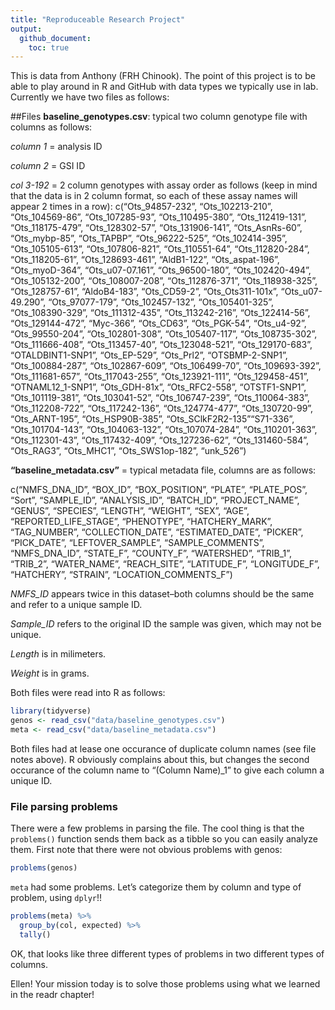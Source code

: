 ```yaml
---
title: "Reproduceable Research Project"
output: 
  github_document:
    toc: true
---
```


This is data from Anthony (FRH Chinook).  The point of this project is to be able to play around in R and GitHub with data types we typically use in lab.  Currently we have two files as follows:


##Files
**baseline_genotypes.csv**: typical two column genotype file with columns as follows:

*column 1* = analysis ID

*column 2* = GSI ID

*col 3-192* = 2 column genotypes with assay order as follows (keep in mind that the data is in 2 column format, so each of these assay names will appear 2 times in a row): 
c("Ots_94857-232", "Ots_102213-210", "Ots_104569-86", "Ots_107285-93", "Ots_110495-380", "Ots_112419-131", "Ots_118175-479", "Ots_128302-57", "Ots_131906-141", "Ots_AsnRs-60", "Ots_mybp-85", "Ots_TAPBP", "Ots_96222-525", "Ots_102414-395", "Ots_105105-613", "Ots_107806-821", "Ots_110551-64", "Ots_112820-284", "Ots_118205-61", "Ots_128693-461", "AldB1-122", "Ots_aspat-196", "Ots_myoD-364", "Ots_u07-07.161", "Ots_96500-180", "Ots_102420-494", "Ots_105132-200", "Ots_108007-208", "Ots_112876-371", "Ots_118938-325", "Ots_128757-61", "AldoB4-183", "Ots_CD59-2", "Ots_Ots311-101x", "Ots_u07-49.290", "Ots_97077-179", "Ots_102457-132", "Ots_105401-325", "Ots_108390-329", "Ots_111312-435", "Ots_113242-216", "Ots_122414-56", "Ots_129144-472", "Myc-366", "Ots_CD63", "Ots_PGK-54", "Ots_u4-92", "Ots_99550-204", "Ots_102801-308", "Ots_105407-117", "Ots_108735-302", "Ots_111666-408", "Ots_113457-40", "Ots_123048-521", "Ots_129170-683", "OTALDBINT1-SNP1", "Ots_EP-529", "Ots_Prl2", "OTSBMP-2-SNP1", "Ots_100884-287", "Ots_102867-609", "Ots_106499-70", "Ots_109693-392", "Ots_111681-657", "Ots_117043-255", "Ots_123921-111", "Ots_129458-451", "OTNAML12_1-SNP1", "Ots_GDH-81x", "Ots_RFC2-558", "OTSTF1-SNP1", "Ots_101119-381", "Ots_103041-52", "Ots_106747-239", "Ots_110064-383", "Ots_112208-722", "Ots_117242-136", "Ots_124774-477", "Ots_130720-99", "Ots_ARNT-195", "Ots_HSP90B-385", "Ots_SClkF2R2-135""S71-336", "Ots_101704-143", "Ots_104063-132", "Ots_107074-284", "Ots_110201-363", "Ots_112301-43", "Ots_117432-409", "Ots_127236-62", "Ots_131460-584", "Ots_RAG3", "Ots_MHC1", "Ots_SWS1op-182", "unk_526")

**"baseline_metadata.csv"** = typical metadata file, columns are as follows:

c("NMFS_DNA_ID", "BOX_ID", "BOX_POSITION", "PLATE", "PLATE_POS", "Sort", "SAMPLE_ID", "ANALYSIS_ID", "BATCH_ID", "PROJECT_NAME", "GENUS", "SPECIES", "LENGTH", "WEIGHT", "SEX", "AGE", "REPORTED_LIFE_STAGE", "PHENOTYPE", "HATCHERY_MARK", "TAG_NUMBER", "COLLECTION_DATE", "ESTIMATED_DATE", "PICKER", "PICK_DATE", "LEFTOVER_SAMPLE", "SAMPLE_COMMENTS", "NMFS_DNA_ID", "STATE_F", "COUNTY_F", "WATERSHED", "TRIB_1", "TRIB_2", "WATER_NAME", "REACH_SITE", "LATITUDE_F", "LONGITUDE_F", "HATCHERY", "STRAIN", "LOCATION_COMMENTS_F")

*NMFS_ID* appears twice in this dataset--both columns should be the same and refer to a unique sample ID.  

*Sample_ID* refers to the original ID the sample was given, which may not be unique. 

*Length* is in milimeters. 

*Weight* is in grams.

Both files were read into R as follows:  

```r
library(tidyverse)
genos <- read_csv("data/baseline_genotypes.csv")
meta <- read_csv("data/baseline_metadata.csv")
```

Both files had at lease one occurance of duplicate column names (see file notes above).  R obviously complains about this, but changes the second occurance of the column name to "(Column Name)_1" to give each column a unique ID.

### File parsing problems

There were a few problems in parsing the file.  The cool thing is that the `problems()` function sends them
back as a tibble so you can easily analyze them.  First note that there were not obvious problems with genos:
```r
problems(genos)
```

`meta` had some problems. Let's categorize them by column and type of problem, using `dplyr`!!
```r
problems(meta) %>%
  group_by(col, expected) %>%
  tally()
```

OK, that looks like three different types of problems in two different types of columns.

Ellen! Your mission today is to solve those problems using what we learned in the readr chapter!
